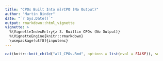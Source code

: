 ```yaml
---
title: "CPOs Built Into mlrCPO (No Output)"
author: "Martin Binder"
date: "`r Sys.Date()`"
output: rmarkdown::html_vignette
vignette: >
  %\VignetteIndexEntry{z 3. Builtin CPOs (No Output)}
  %\VignetteEngine{knitr::rmarkdown}
  \usepackage[utf8]{inputenc}
---
```



```r
cat(knitr::knit_child("all_CPOs.Rmd", options = list(eval = FALSE)), sep = "\n")
```
